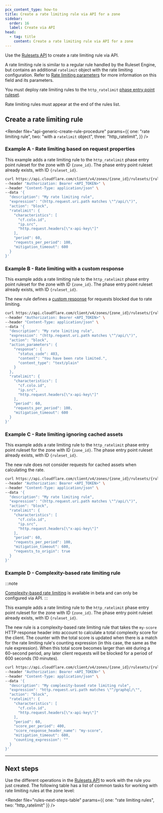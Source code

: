```yaml
---
pcx_content_type: how-to
title: Create a rate limiting rule via API for a zone
sidebar:
  order: 16
  label: Create via API
head:
  - tag: title
    content: Create a rate limiting rule via API for a zone
---
```



Use the [Rulesets API](/ruleset-engine/rulesets-api/) to create a rate limiting rule via API.

A rate limiting rule is similar to a regular rule handled by the Ruleset Engine, but contains an additional `ratelimit` object with the rate limiting configuration. Refer to [Rate limiting parameters](/waf/rate-limiting-rules/parameters/) for more information on this field and its parameters.

You must deploy rate limiting rules to the `http_ratelimit` [phase entry point ruleset](/ruleset-engine/about/rulesets/#entry-point-ruleset).

Rate limiting rules must appear at the end of the rules list.

## Create a rate limiting rule

<Render
	file="api-generic-create-rule-procedure"
	params={{
		one: "rate limiting rule",
		two: "with a `ratelimit` object",
		three: "http_ratelimit",
	}}
/>

### Example A - Rate limiting based on request properties

This example adds a rate limiting rule to the `http_ratelimit` phase entry point ruleset for the zone with ID `{zone_id}`. The phase entry point ruleset already exists, with ID `{ruleset_id}`.

```bash
curl https://api.cloudflare.com/client/v4/zones/{zone_id}/rulesets/{ruleset_id}/rules \
--header "Authorization: Bearer <API_TOKEN>" \
--header "Content-Type: application/json" \
--data '{
  "description": "My rate limiting rule",
  "expression": "(http.request.uri.path matches \"^/api/\")",
  "action": "block",
  "ratelimit": {
    "characteristics": [
      "cf.colo.id",
      "ip.src",
      "http.request.headers[\"x-api-key\"]"
    ],
    "period": 60,
    "requests_per_period": 100,
    "mitigation_timeout": 600
  }
}'
```

<Render file="api-create-ruleset-with-rule" />

### Example B - Rate limiting with a custom response

This example adds a rate limiting rule to the `http_ratelimit` phase entry point ruleset for the zone with ID `{zone_id}`. The phase entry point ruleset already exists, with ID `{ruleset_id}`.

The new rule defines a [custom response](/waf/rate-limiting-rules/create-zone-dashboard/#configure-a-custom-response-for-blocked-requests) for requests blocked due to rate limiting.

```bash null {9-13}
curl https://api.cloudflare.com/client/v4/zones/{zone_id}/rulesets/{ruleset_id}/rules \
--header "Authorization: Bearer <API_TOKEN>" \
--header "Content-Type: application/json" \
--data '{
  "description": "My rate limiting rule",
  "expression": "(http.request.uri.path matches \"^/api/\")",
  "action": "block",
  "action_parameters": {
    "response": {
      "status_code": 403,
      "content": "You have been rate limited.",
      "content_type": "text/plain"
    }
  },
  "ratelimit": {
    "characteristics": [
      "cf.colo.id",
      "ip.src",
      "http.request.headers[\"x-api-key\"]"
    ],
    "period": 60,
    "requests_per_period": 100,
    "mitigation_timeout": 600
  }
}'
```

<Render file="api-create-ruleset-with-rule" />

### Example C - Rate limiting ignoring cached assets

This example adds a rate limiting rule to the `http_ratelimit` phase entry point ruleset for the zone with ID `{zone_id}`. The phase entry point ruleset already exists, with ID `{ruleset_id}`.

The new rule does not consider requests for cached assets when calculating the rate.

```bash null {17}
curl https://api.cloudflare.com/client/v4/zones/{zone_id}/rulesets/{ruleset_id}/rules \
--header "Authorization: Bearer <API_TOKEN>" \
--header "Content-Type: application/json" \
--data '{
  "description": "My rate limiting rule",
  "expression": "(http.request.uri.path matches \"^/api/\")",
  "action": "block",
  "ratelimit": {
    "characteristics": [
      "cf.colo.id",
      "ip.src",
      "http.request.headers[\"x-api-key\"]"
    ],
    "period": 60,
    "requests_per_period": 100,
    "mitigation_timeout": 600,
    "requests_to_origin": true
  }
}'
```

<Render file="api-create-ruleset-with-rule" />

### Example D - Complexity-based rate limiting rule

:::note

[Complexity-based rate limiting](/waf/rate-limiting-rules/request-rate/#complexity-based-rate-limiting) is available in beta and can only be configured via API.
:::

This example adds a rate limiting rule to the `http_ratelimit` phase entry point ruleset for the zone with ID `{zone_id}`. The phase entry point ruleset already exists, with ID `{ruleset_id}`.

The new rule is a complexity-based rate limiting rule that takes the `my-score` HTTP response header into account to calculate a total complexity score for the client. The counter with the total score is updated when there is a match for the rate limiting rule's counting expression (in this case, the same as the rule expression). When this total score becomes larger than `400` during a 60-second period, any later client requests will be blocked for a period of 600 seconds (10 minutes).

```bash null {14-15}
curl https://api.cloudflare.com/client/v4/zones/{zone_id}/rulesets/{ruleset_id}/rules \
--header "Authorization: Bearer <API_TOKEN>" \
--header "Content-Type: application/json" \
--data '{
  "description": "My complexity-based rate limiting rule",
  "expression": "http.request.uri.path matches \"^/graphql/\"",
  "action": "block",
  "ratelimit": {
    "characteristics": [
      "cf.colo.id",
      "http.request.headers[\"x-api-key\"]"
    ],
    "period": 60,
    "score_per_period": 400,
    "score_response_header_name": "my-score",
    "mitigation_timeout": 600,
    "counting_expression": ""
  }
}'
```

<Render file="api-create-ruleset-with-rule" />

---

## Next steps

Use the different operations in the [Rulesets API](/ruleset-engine/rulesets-api/) to work with the rule you just created. The following table has a list of common tasks for working with rate limiting rules at the zone level:

<Render
	file="rules-next-steps-table"
	params={{ one: "rate limiting rules", two: "http_ratelimit" }}
/>
